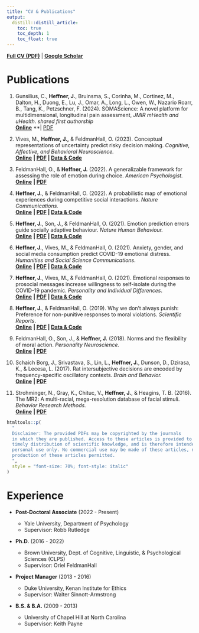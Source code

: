 ```yaml
---
title: "CV & Publications"
output:
  distill::distill_article:
    toc: true
    toc_depth: 1
    toc_float: true
---
```


[**Full CV (PDF)**](https://jpheffne.github.io/joseph_heffner_cv_2024.pdf) \| [**Google Scholar**](https://scholar.google.com/citations?user=vtymOtoAAAAJ&hl=en)

# Publications

1. Gunsilius, C., **Heffner, J.**, Bruinsma, S., Corinha, M., Cortinez, M., Dalton, H., Duong, E., Lu, J., Omar, A., Long, L., Owen, W., Nazario Roarr, B., Tang, K., Petzschner, F. (2024). SOMAScience: A novel platform for multidimensional, longitudinal pain assessment, *JMIR mHealth and uHealth*. *shared first authorship*\
    [**Online**](https://mhealth.jmir.org/2024/1/e47177/) **\| [PDF](https://jpheffne.github.io/papers/SOMAScience_JMIR_2024.pdf)

2. Vives, M., **Heffner, J.,** & FeldmanHall, O. (2023). Conceptual representations of uncertainty predict risky decision making. *Cognitive, Affective, and Behavioral Neuroscience.*\
    [**Online**](https://link.springer.com/article/10.3758/s13415-023-01090-8) **\| [PDF](https://jpheffne.github.io/papers/UncertaintyRep_CABN_2023.pdf) \| [Data & Code](https://github.com/jpheffne/uncertainty_rep)**
    
3. FeldmanHall, O., & **Heffner, J.** (2022). A generalizable framework for assessing the role of emotion during choice. *American Psychologist.*\
    [**Online**](https://psycnet.apa.org/record/2023-32731-010) **\| [PDF](https://jpheffne.github.io/papers/EmoFramework_AP_2022.pdf) **

4. **Heffner, J.**, & FeldmanHall, O. (2022). A probabilistic map of emotional experiences during competitive social interactions. *Nature Communications.*\
    [**Online**](https://www.nature.com/articles/s41467-022-29372-8) **\| [PDF](https://jpheffne.github.io/papers/EmotionMap_NC_2021.pdf) \| [Data & Code](https://github.com/jpheffne/NC_emotion_classify)**

2.  **Heffner, J.**, Son, J., & FeldmanHall, O. (2021). Emotion prediction errors guide socially adaptive behaviour. *Nature Human Behaviour.*\
    [**Online**](https://www.nature.com/articles/s41562-021-01213-6) **\| [PDF](https://jpheffne.github.io/papers/EPE_NHB_2021.pdf) \| [Data & Code](https://github.com/jpheffne/epe)**

3.  **Heffner, J.**, Vives, M., & FeldmanHall, O. (2021). Anxiety, gender, and social media consumption predict COVID-19 emotional distress. *Humanities and Social Science Communications*.\
    [**Online**](https://www.nature.com/articles/s41599-021-00816-8) **\| [PDF](https://jpheffne.github.io/papers/CovidModels_HSSC_2021.pdf) \| [Data & Code](https://github.com/jpheffne/covid_models)**

4.  **Heffner, J.**, Vives, M., & FeldmanHall, O. (2021). Emotional responses to prosocial messages increase willingness to self-isolate during the COVID-19 pandemic. *Personality and Individual Differences*.\
    [**Online**](https://www.sciencedirect.com/science/article/pii/S0191886920306115) **\| [PDF](https://jpheffne.github.io/papers/CovidEmotions_PIN_2021.pdf) \| [Data & Code](https://github.com/jpheffne/covid_intervention)**
    
5.  **Heffner, J.**, & FeldmanHall, O. (2019). Why we don't always punish: Preference for non-punitive responses to moral violations. *Scientific Reports*.\
    [**Online**](https://www.nature.com/articles/s41598-019-49680-2) **\| [PDF](https://jpheffne.github.io/papers/PunishAlts_SciRep_2019.pdf) \| [Data & Code](https://osf.io/ft9bv/)**

6.  FeldmanHall, O., Son, J., & **Heffner, J.** (2018). Norms and the flexibility of moral action. *Personality Neuroscience.*\
    [**Online**](https://www.cambridge.org/core/journals/personality-neuroscience/article/norms-and-the-flexibility-of-moral-action/A8A5140A517ECEE314A21FF9FE0E9EED) **\| [PDF](https://jpheffne.github.io/papers/NormsMoralAction_PN_2018.pdf)**
    
7.  Schaich Borg, J., Srivastava, S., Lin, L., **Heffner, J.**, Dunson, D., Dzirasa, K., & Lecesa, L. (2017). Rat intersubjective decisions are encoded by frequency-specific oscillatory contexts. *Brain and Behavior.*\
    [**Online**](https://onlinelibrary.wiley.com/doi/pdf/10.1002/brb3.710) **\| [PDF](https://jpheffne.github.io/papers/RatEmpathy_BB_2017.pdf)**
    
8.  Strohminger, N., Gray, K., Chituc, V., **Heffner, J.**, & Heagins, T. B. (2016). The MR2: A multi-racial, mega-resolution database of facial stimuli. *Behavior Research Methods.*\
    [**Online**](https://link.springer.com/article/10.3758/s13428-015-0641-9) **\| [PDF](https://jpheffne.github.io/papers/MR2_BRM_2016.pdf)**

```r
htmltools::p(
  "
  Disclaimer: The provided PDFs may be copyrighted by the journals
  in which they are published. Access to these articles is provided to facilitate
  timely distribution of scientific knowledge, and is therefore intended for your
  personal use only. No commercial use may be made of these articles, nor is mass
  production of these articles permitted.
  ",
  style = "font-size: 70%; font-style: italic"
)
```

# Experience

-   **Post-Doctoral Associate** (2022 - Present)

    -   Yale University, Department of Psychology
    -   Supervisor: Robb Rutledge

-   **Ph.D.** (2016 - 2022)

    -   Brown University, Dept. of Cognitive, Linguistic, & Psychological Sciences (CLPS)
    -   Supervisor: Oriel FeldmanHall

-   **Project Manager** (2013 - 2016)

    -   Duke University, Kenan Institute for Ethics
    -   Supervisor: Walter Sinnott-Armstrong

-   **B.S. & B.A.** (2009 - 2013)

    -   University of Chapel Hill at North Carolina
    -   Supervisor: Keith Payne